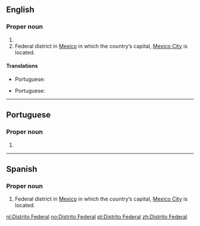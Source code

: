 ==English==
{{wikipedia|dab=Distrito Federal}}

===Proper noun===
{{en-proper noun}}

# {{place:Brazil/federal district|en}}
# Federal district in [[Mexico]] in which the country’s capital, [[Mexico City]] is located.

====Translations====
{{trans-top|federal district in central-western Brazil}}
* Portuguese: {{t|pt|Distrito Federal|m}}
{{trans-mid}}
{{trans-bottom}}

{{trans-top|federal district in Mexico}}
* Portuguese: {{t|pt|Distrito Federal|m}}
{{trans-mid}}
{{trans-bottom}}

----

==Portuguese==

===Proper noun===
{{head|pt|proper noun|head=[[distrito|Distrito]] [[federal|Federal]]|g=m}}

# {{place:Brazil/federal district|pt}}

----

==Spanish==

===Proper noun===
{{head|es|proper noun|head=[[distrito|Distrito]] [[federal|Federal]]|g=m}}

# Federal district in [[Mexico]] in which the country’s capital, [[Mexico City]] is located.

[[nl:Distrito Federal]]
[[no:Distrito Federal]]
[[pt:Distrito Federal]]
[[zh:Distrito Federal]]